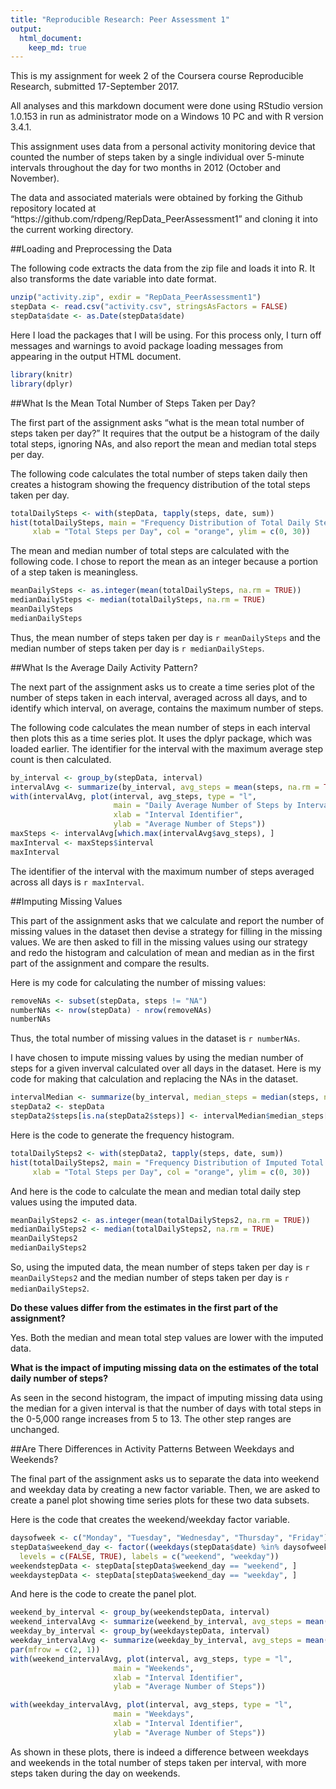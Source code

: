 ```yaml
---
title: "Reproducible Research: Peer Assessment 1"
output: 
  html_document:
    keep_md: true
---
```



This is my assignment for week 2 of the Coursera course Reproducible Research,
submitted 17-September 2017.

All analyses and this markdown document were done using RStudio version 1.0.153
in run as administrator mode on a Windows 10 PC and with R version 3.4.1.

This assignment uses data from a personal activity monitoring device that
counted the number of steps taken by a single individual over 5-minute
intervals throughout the day for two months in 2012 (October and November).

The data and associated materials were obtained by forking the Github repository
located at "https://github.com/rdpeng/RepData_PeerAssessment1" and cloning it
into the current working directory.


##Loading and Preprocessing the Data

The following code extracts the data from the zip file and loads it into R. It also
transforms the date variable into date format.

```r
unzip("activity.zip", exdir = "RepData_PeerAssessment1")
stepData <- read.csv("activity.csv", stringsAsFactors = FALSE)
stepData$date <- as.Date(stepData$date)
```

Here I load the packages that I will be using. For this process only, I turn off messages
and warnings to avoid package loading messages from appearing in the output HTML document.

```r
library(knitr)
library(dplyr)
```

##What Is the Mean Total Number of Steps Taken per Day?

The first part of the assignment asks "what is the mean total number of steps
taken per day?" It requires that the output be a histogram of the daily total
steps, ignoring NAs, and also report the mean and median total steps per day.

The following code calculates the total number of steps taken daily then creates
a histogram showing the frequency distribution of the total steps taken per day.

```r
totalDailySteps <- with(stepData, tapply(steps, date, sum))
hist(totalDailySteps, main = "Frequency Distribution of Total Daily Steps",
     xlab = "Total Steps per Day", col = "orange", ylim = c(0, 30))
```

The mean and median number of total steps are calculated with the following
code. I chose to report the mean as an integer because a portion of a step taken
is meaningless.

```r
meanDailySteps <- as.integer(mean(totalDailySteps, na.rm = TRUE))
medianDailySteps <- median(totalDailySteps, na.rm = TRUE)
meanDailySteps
medianDailySteps
```

Thus, the mean number of steps taken per day is `r meanDailySteps` and the median
number of steps taken per day is `r medianDailySteps`.


##What Is the Average Daily Activity Pattern?

The next part of the assignment asks us to create a time series plot of the
number of steps taken in each interval, averaged across all days, and to
identify which interval, on average, contains the maximum number of steps.

The following code calculates the mean number of steps in each interval then
plots this as a time series plot. It uses the dplyr package, which was loaded
earlier. The identifier for the interval with the maximum average step count
is then calculated.

```r
by_interval <- group_by(stepData, interval)
intervalAvg <- summarize(by_interval, avg_steps = mean(steps, na.rm = TRUE))
with(intervalAvg, plot(interval, avg_steps, type = "l",
                       main = "Daily Average Number of Steps by Interval",
                       xlab = "Interval Identifier",
                       ylab = "Average Number of Steps"))
maxSteps <- intervalAvg[which.max(intervalAvg$avg_steps), ]
maxInterval <- maxSteps$interval
maxInterval
```

The identifier of the interval with the maximum number of steps averaged across
all days is `r maxInterval`.


##Imputing Missing Values

This part of the assignment asks that we calculate and report the number of
missing values in the dataset then devise a strategy for filling in the missing
values. We are then asked to fill in the missing values using our strategy and
redo the histogram and calculation of mean and median as in the first part of
the assignment and compare the results.

Here is my code for calculating the number of missing values:

```r
removeNAs <- subset(stepData, steps != "NA")
numberNAs <- nrow(stepData) - nrow(removeNAs)
numberNAs
```

Thus, the total number of missing values in the dataset is `r numberNAs`.

I have chosen to impute missing values by using the median number of steps for a
given inverval calculated over all days in the dataset. Here is my code for
making that calculation and replacing the NAs in the dataset.

```r
intervalMedian <- summarize(by_interval, median_steps = median(steps, na.rm = TRUE))
stepData2 <- stepData
stepData2$steps[is.na(stepData2$steps)] <- intervalMedian$median_steps[match(stepData2$interval[is.na(stepData2$steps)], intervalMedian$interval)]
```

Here is the code to generate the frequency histogram.

```r
totalDailySteps2 <- with(stepData2, tapply(steps, date, sum))
hist(totalDailySteps2, main = "Frequency Distribution of Imputed Total Daily Steps",
     xlab = "Total Steps per Day", col = "orange", ylim = c(0, 30))
```

And here is the code to calculate the mean and median total daily step values
using the imputed data.

```r
meanDailySteps2 <- as.integer(mean(totalDailySteps2, na.rm = TRUE))
medianDailySteps2 <- median(totalDailySteps2, na.rm = TRUE)
meanDailySteps2
medianDailySteps2
```

So, using the imputed data, the mean number of steps taken per day is `r meanDailySteps2` and the median
number of steps taken per day is `r medianDailySteps2`.

<b>Do these values differ from the estimates in the first part of the assignment?</b>

Yes. Both the median and mean total step values are lower with the imputed data.

<b>What is the impact of imputing missing data on the estimates of the total
daily number of steps?</b>

As seen in the second histogram, the impact of imputing missing data using the
median for a given interval is that the number of days with total steps in the
0-5,000 range increases from 5 to 13. The other step ranges are unchanged.


##Are There Differences in Activity Patterns Between Weekdays and Weekends?

The final part of the assignment asks us to separate the data into weekend and
weekday data by creating a new factor variable. Then, we are asked to create a
panel plot showing time series plots for these two data subsets.

Here is the code that creates the weekend/weekday factor variable.

```r
daysofweek <- c("Monday", "Tuesday", "Wednesday", "Thursday", "Friday")
stepData$weekend_day <- factor((weekdays(stepData$date) %in% daysofweek), 
  levels = c(FALSE, TRUE), labels = c("weekend", "weekday"))
weekendstepData <- stepData[stepData$weekend_day == "weekend", ]
weekdaystepData <- stepData[stepData$weekend_day == "weekday", ]
```

And here is the code to create the panel plot.

```r
weekend_by_interval <- group_by(weekendstepData, interval)
weekend_intervalAvg <- summarize(weekend_by_interval, avg_steps = mean(steps, na.rm = TRUE))
weekday_by_interval <- group_by(weekdaystepData, interval)
weekday_intervalAvg <- summarize(weekday_by_interval, avg_steps = mean(steps, na.rm = TRUE))
par(mfrow = c(2, 1))
with(weekend_intervalAvg, plot(interval, avg_steps, type = "l",
                       main = "Weekends",
                       xlab = "Interval Identifier", 
                       ylab = "Average Number of Steps"))

with(weekday_intervalAvg, plot(interval, avg_steps, type = "l",
                       main = "Weekdays",
                       xlab = "Interval Identifier",
                       ylab = "Average Number of Steps"))
```

As shown in these plots, there is indeed a difference between weekdays and weekends
in the total number of steps taken per interval, with more steps taken during the day
on weekends.
